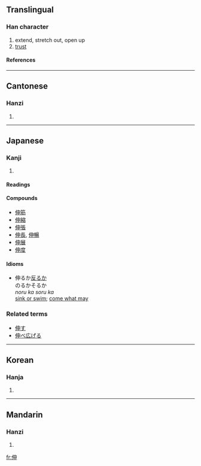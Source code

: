 ==Translingual==

===Han character===
{{Han char|rn=9|rad=人|as=05|sn=7|four=2520<sub>6</sub>|canj=人中田中 (OLWL)}}

# extend, stretch out, open up
# [[trust]]

====References====
{{Han ref|kx=0097.060|dkj=00481|dj=0205.120|hdz=10133.020|uh=4F38|ud=20280|bh=A6F9|bd=42745}}

----

==Cantonese==

===Hanzi===
{{yue-hanzi|jyut=|y=san1}}

# {{defn|Cantonese}}

----

==Japanese==

===Kanji===
{{ja-kanji|grade=c|rs=人05}}

# {{defn|Japanese}}

====Readings====
{{ja-readings|on=[[しん]] ([[shin]])|kun=[[のびる]] ([[伸びる]], [[nobiru]]), [[のばす]] ([[伸ばす]], [[nobasu]])}}

====Compounds====
*[[伸筋]]
*[[伸縮]]
*[[伸張]]
*[[伸長]], [[伸暢]]
*[[伸展]]
*[[伸度]]

====Idioms====
*伸るか[[反る]]か<br>のるかそるか<br>''noru ka soru ka''<br>[[sink or swim]]; [[come what may]]

===Related terms===
*[[伸す]]
*[[伸べ広げる]]

----

==Korean==

===Hanja===
{{ko-hanja|hangeul=신|rv=sin|mr=sin}}

# {{defn|Korean}}

----

==Mandarin==

===Hanzi===
{{cmn-hanzi|pin=[[shēn]] (shen1)|wg=shen<sup>1</sup>}}

# {{defn|Mandarin}}

[[fr:伸]]